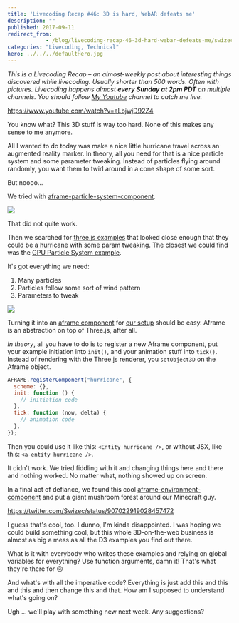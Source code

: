 ```yaml
---
title: 'Livecoding Recap #46: 3D is hard, WebAR defeats me'
description: ""
published: 2017-09-11
redirect_from: 
            - /blog/livecoding-recap-46-3d-hard-webar-defeats-me/swizec/7786
categories: "Livecoding, Technical"
hero: ../../../defaultHero.jpg
---
```


_This is a Livecoding Recap – an almost-weekly post about interesting things discovered while livecoding. Usually shorter than 500 words. Often with pictures. Livecoding happens almost **every Sunday at 2pm PDT** on multiple channels. You should follow [My Youtube](https://www.youtube.com/TheSwizec) channel to catch me live._

<https://www.youtube.com/watch?v=aLbjwjD92Z4>

You know what? This 3D stuff is way too hard. None of this makes any sense to me anymore.

All I wanted to do today was make a nice little hurricane travel across an augmented reality marker. In theory, all you need for that is a nice particle system and some parameter tweaking. Instead of particles flying around randomly, you want them to twirl around in a cone shape of some sort.

But noooo…

We tried with [aframe-particle-system-component](https://github.com/IdeaSpaceVR/aframe-particle-system-component).

![](./img/blog-wp-content-uploads-2017-09-particles-1.gif)

That did not quite work.

Then we searched for [three.js examples](https://threejs.org/examples/) that looked close enough that they could be a hurricane with some param tweaking. The closest we could find was the [GPU Particle System example](https://threejs.org/examples/#webgl_gpu_particle_system).

It's got everything we need:

1.  Many particles
2.  Particles follow some sort of wind pattern
3.  Parameters to tweak

![](./img/blog-wp-content-uploads-2017-09-gpu-particles-system-1024x687.gif)

Turning it into an [aframe component](https://aframe.io/) for [our setup](https://github.com/Swizec/ar-js-experiment) should be easy. Aframe is an abstraction on top of Three.js, after all.

_In theory_, all you have to do is to register a new Aframe component, put your example initiation into `init()`, and your animation stuff into `tick()`. Instead of rendering with the Three.js renderer, you `setObject3D` on the Aframe object.

```javascript
AFRAME.registerComponent("hurricane", {
  scheme: {},
  init: function () {
    // initiation code
  },
  tick: function (now, delta) {
    // animation code
  },
});
```

Then you could use it like this: `<Entity hurricane />`, or without JSX, like this: `<a-entity hurricane />`.

It didn't work. We tried fiddling with it and changing things here and there and nothing worked. No matter what, nothing showed up on screen.

In a final act of defiance, we found this cool [aframe-environment-component](https://github.com/feiss/aframe-environment-component) and put a giant mushroom forest around our Minecraft guy.

<https://twitter.com/Swizec/status/907022919028457472>

I guess that's cool, too. I dunno, I'm kinda disappointed. I was hoping we could build something cool, but this whole 3D-on-the-web business is almost as big a mess as all the D3 examples you find out there.

What is it with everybody who writes these examples and relying on global variables for everything? Use function arguments, damn it! That's what they're there for 😖

And what's with all the imperative code? Everything is just add this and this and this and then change this and that. How am I supposed to understand what's going on?

Ugh ... we'll play with something new next week. Any suggestions?
